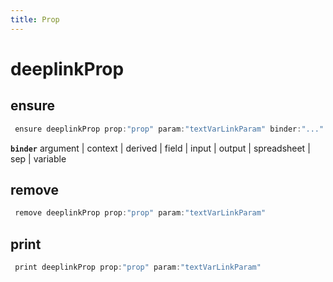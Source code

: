```yaml
---
title: Prop
---
```


# deeplinkProp

## ensure

```js filename="Terminal" copy
 ensure deeplinkProp prop:"prop" param:"textVarLinkParam" binder:"..." value:"null | @null | @empty | argBinderValue"
```

**`binder`**
argument | context | derived | field | input | output | spreadsheet | sep | variable


## remove

```js filename="Terminal" copy
 remove deeplinkProp prop:"prop" param:"textVarLinkParam"
```


## print

```js filename="Terminal" copy
 print deeplinkProp prop:"prop" param:"textVarLinkParam"
```


